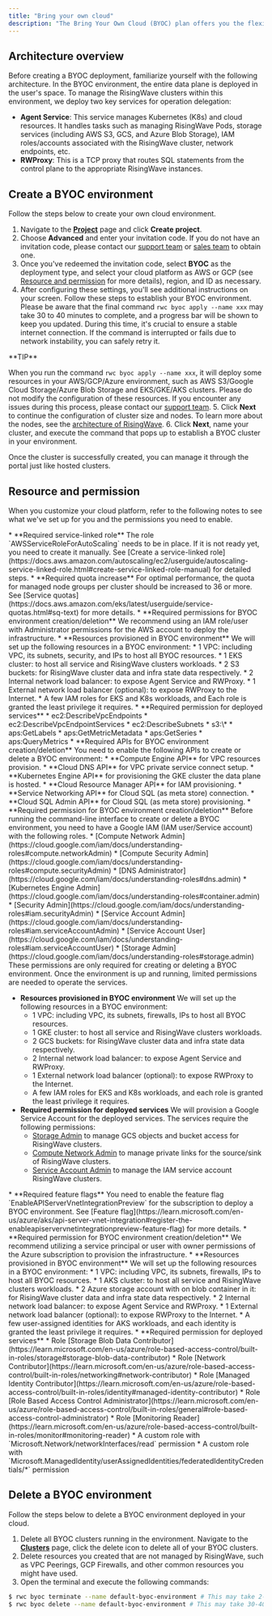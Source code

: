 ```yaml
---
title: "Bring your own cloud"
description: "The Bring Your Own Cloud (BYOC) plan offers you the flexibility to tailor your cloud infrastructure instead of depending on a hosted service. It allows you to utilize the advantages of your chosen cloud provider, maintain full control over your environment, and adjust configurations to suit your specific needs. This guide outlines the services that RisingWave deploys in a BYOC environment and walks you through the process of enabling BYOC in a step-by-step manner."
---
```


## Architecture overview

Before creating a BYOC deployment, familiarize yourself with the following architecture. In the BYOC environment, the entire data plane is deployed in the user's space. To manage the RisingWave clusters within this environment, we deploy two key services for operation delegation:

* **Agent Service**: This service manages Kubernetes (K8s) and cloud resources. It handles tasks such as managing RisingWave Pods, storage services (including AWS S3, GCS, and Azure Blob Storage), IAM roles/accounts associated with the RisingWave cluster, network endpoints, etc.
* **RWProxy**: This is a TCP proxy that routes SQL statements from the control plane to the appropriate RisingWave instances.

## Create a BYOC environment

Follow the steps below to create your own cloud environment.

1. Navigate to the [**Project**](https://cloud.risingwave.com/project/home/) page and click **Create project**.
2. Choose **Advanced** and enter your invitation code. If you do not have an invitation code, please contact our [support team](mailto:cloud-support@risingwave-labs.com) or [sales team](mailto:sales@risingwave-labs.com) to obtain one.
3. Once you've redeemed the invitation code, select **BYOC** as the deployment type, and select your cloud platform as AWS or GCP (see [Resource and permission](#resource-and-permission) for more details), region, and ID as necessary.
4. After configuring these settings, you'll see additional instructions on your screen. Follow these steps to establish your BYOC environment. Please be aware that the final command `rwc byoc apply --name xxx` may take 30 to 40 minutes to complete, and a progress bar will be shown to keep you updated. During this time, it's crucial to ensure a stable internet connection. If the command is interrupted or fails due to network instability, you can safely retry it.
<Tip>
**TIP**

When you run the command `rwc byoc apply --name xxx`, it will deploy some resources in your AWS/GCP/Azure environment, such as AWS S3/Google Cloud Storage/Azure Blob Storage and EKS/GKE/AKS clusters. Please do not modify the configuration of these resources. If you encounter any issues during this process, please contact our [support team](mailto:cloud-support@risingwave-labs.com).
</Tip>
5. Click **Next** to continue the configuration of cluster size and nodes. To learn more about the nodes, see the [architecture of RisingWave](/docs/current/architecture/).
6. Click **Next**, name your cluster, and execute the command that pops up to establish a BYOC cluster in your environment.

Once the cluster is successfully created, you can manage it through the portal just like hosted clusters.

## Resource and permission

When you customize your cloud platform, refer to the following notes to see what we've set up for you and the permissions you need to enable.

<Tabs>
<Tab title="AWS">
* **Required service-linked role**
The role `AWSServiceRoleForAutoScaling` needs to be in place. If it is not ready yet, you need to create it manually. See [Create a service-linked role](https://docs.aws.amazon.com/autoscaling/ec2/userguide/autoscaling-service-linked-role.html#create-service-linked-role-manual) for detailed steps.
* **Required quota increase**
For optimal performance, the quota for managed node groups per cluster should be increased to 36 or more. See [Service quotas](https://docs.aws.amazon.com/eks/latest/userguide/service-quotas.html#sq-text) for more details.
* **Required permissions for BYOC environment creation/deletion**
We recommend using an IAM role/user with Administrator permissions for the AWS account to deploy the infrastructure.
* **Resources provisioned in BYOC environment**
We will set up the following resources in a BYOC environment:
   * 1 VPC: including VPC, its subnets, security, and IPs to host all BYOC resources.
   * 1 EKS cluster: to host all service and RisingWave clusters workloads.
   * 2 S3 buckets: for RisingWave cluster data and infra state data respectively.
   * 2 Internal network load balancer: to expose Agent Service and RWProxy.
   * 1 External network load balancer (optional): to expose RWProxy to the Internet.
   * A few IAM roles for EKS and K8s workloads, and Each role is granted the least privilege it requires.
* **Required permission for deployed services**
   * ec2:DescribeVpcEndpoints
   * ec2:DescribeVpcEndpointServices
   * ec2:DescribeSubnets
   * s3:\*
   * aps:GetLabels
   * aps:GetMetricMetadata
   * aps:GetSeries
   * aps:QueryMetrics

</Tab>
<Tab title="GCP">
* **Required APIs for BYOC environment creation/deletion**
You need to enable the following APIs to create or delete a BYOC environment:
   * **Compute Engine API** for VPC resources provision.
   * **Cloud DNS API** for VPC private service connect setup.
   * **Kubernetes Engine API** for provisioning the GKE cluster the data plane is hosted.
   * **Cloud Resource Manager API** for IAM provisioning.
   * **Service Networking API** for Cloud SQL (as meta store) connection.
   * **Cloud SQL Admin API** for Cloud SQL (as meta store) provisioning.
* **Required permission for BYOC environment creation/deletion**
Before running the command-line interface to create or delete a BYOC environment, you need to have a Google IAM (IAM user/Service account) with the following roles.
   * [Compute Network Admin](https://cloud.google.com/iam/docs/understanding-roles#compute.networkAdmin)
   * [Compute Security Admin](https://cloud.google.com/iam/docs/understanding-roles#compute.securityAdmin)
   * [DNS Administrator](https://cloud.google.com/iam/docs/understanding-roles#dns.admin)
   * [Kubernetes Engine Admin](https://cloud.google.com/iam/docs/understanding-roles#container.admin)
   * [Security Admin](https://cloud.google.com/iam/docs/understanding-roles#iam.securityAdmin)
   * [Service Account Admin](https://cloud.google.com/iam/docs/understanding-roles#iam.serviceAccountAdmin)
   * [Service Account User](https://cloud.google.com/iam/docs/understanding-roles#iam.serviceAccountUser)
   * [Storage Admin](https://cloud.google.com/iam/docs/understanding-roles#storage.admin)

<Note>
These permissions are only required for creating or deleting a BYOC environment. Once the environment is up and running, limited permissions are needed to operate the services.
</Note>

* **Resources provisioned in BYOC environment**
We will set up the following resources in a BYOC environment:
   * 1 VPC: including VPC, its subnets, firewalls, IPs to host all BYOC resources.
   * 1 GKE cluster: to host all service and RisingWave clusters workloads.
   * 2 GCS buckets: for RisingWave cluster data and infra state data respectively.
   * 2 Internal network load balancer: to expose Agent Service and RWProxy.
   * 1 External network load balancer (optional): to expose RWProxy to the Internet.
   * A few IAM roles for EKS and K8s workloads, and each role is granted the least privilege it requires.
* **Required permission for deployed services**
We will provision a Google Service Account for the deployed services. The services require the following permissions:
   * [Storage Admin](https://cloud.google.com/iam/docs/understanding-roles#storage.admin) to manage GCS objects and bucket access for RisingWave clusters.
   * [Compute Network Admin](https://cloud.google.com/iam/docs/understanding-roles#compute.networkAdmin) to manage private links for the source/sink of RisingWave clusters.
   * [Service Account Admin](https://cloud.google.com/iam/docs/understanding-roles#iam.serviceAccountAdmin) to manage the IAM service account RisingWave clusters.
</Tab>
<Tab title="Azure">
* **Required feature flags**
You need to enable the feature flag `EnableAPIServerVnetIntegrationPreview` for the subscription to deploy a BYOC environment. See [Feature flag](https://learn.microsoft.com/en-us/azure/aks/api-server-vnet-integration#register-the-enableapiservervnetintegrationpreview-feature-flag) for more details.
* **Required permission for BYOC environment creation/deletion**
We recommend utilizing a service principal or user with owner permissions of the Azure subscription to provision the infrastructure.
* **Resources provisioned in BYOC environment**
We will set up the following resources in a BYOC environment:
   * 1 VPC: including VPC, its subnets, firewalls, IPs to host all BYOC resources.
   * 1 AKS cluster: to host all service and RisingWave clusters workloads.
   * 2 Azure storage account with on blob container in it: for RisingWave cluster data and infra state data respectively.
   * 2 Internal network load balancer: to expose Agent Service and RWProxy.
   * 1 External network load balancer (optional): to expose RWProxy to the Internet.
   * A few user-assigned identities for AKS workloads, and each identity is granted the least privilege it requires.
* **Required permission for deployed services**
   * Role [Storage Blob Data Contributor](https://learn.microsoft.com/en-us/azure/role-based-access-control/built-in-roles/storage#storage-blob-data-contributor)
   * Role [Network Contributor](https://learn.microsoft.com/en-us/azure/role-based-access-control/built-in-roles/networking#network-contributor)
   * Role [Managed Identity Contributor](https://learn.microsoft.com/en-us/azure/role-based-access-control/built-in-roles/identity#managed-identity-contributor)
   * Role [Role Based Access Control Administrator](https://learn.microsoft.com/en-us/azure/role-based-access-control/built-in-roles/general#role-based-access-control-administrator)
   * Role [Monitoring Reader](https://learn.microsoft.com/en-us/azure/role-based-access-control/built-in-roles/monitor#monitoring-reader)
   * A custom role with `Microsoft.Network/networkInterfaces/read` permission
   * A custom role with `Microsoft.ManagedIdentity/userAssignedIdentities/federatedIdentityCredentials/*` permission
</Tab>
</Tabs>


## Delete a BYOC environment

Follow the steps below to delete a BYOC environment deployed in your cloud.

1. Delete all BYOC clusters running in the environment. Navigate to the [**Clusters**](https://cloud.risingwave.com/clusters/) page, click the delete icon to delete all of your BYOC clusters.
2. Delete resources you created that are not managed by RisingWave, such as VPC Peerings, GCP Firewalls, and other common resources you might have used.
3. Open the terminal and execute the following commands:

```bash
$ rwc byoc terminate --name default-byoc-environment # This may take 2-3 minutes.
$ rwc byoc delete --name default-byoc-environment # This may take 30-40 minutes.
```
